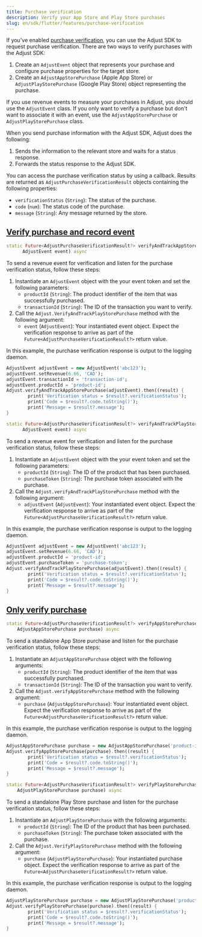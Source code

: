 ```yaml
---
title: Purchase verification
description: Verify your App Store and Play Store purchases
slug: en/sdk/flutter/features/purchase-verification
---
```


If you've enabled [purchase verification](https://help.adjust.com/en/article/purchase-verification), you can use the Adjust SDK to request purchase verification. There are two ways to verify purchases with the Adjust SDK:

1. Create an `AdjustEvent` object that represents your purchase and configure purchase properties for the target store.
2. Create an `AdjustAppStorePurchase` (Apple App Store) or `AdjustPlayStorePurchase` (Google Play Store) object representing the purchase.

<Callout type="tip">

If you use revenue events to measure your purchases in Adjust, you should use the `AdjustEvent` class. If you only want to verify a purchase but don't want to associate it with an event, use the `AdjustAppStorePurchase` or `AdjustPlayStorePurchase` class.

</Callout>

When you send purchase information with the Adjust SDK, Adjust does the following:

1. Sends the information to the relevant store and waits for a status response.
2. Forwards the status response to the Adjust SDK.

You can access the purchase verification status by using a callback. Results are returned as `AdjustPurchaseVerificationResult` objects containing the following properties:

-  `verificationStatus` (`String`): The status of the purchase.
-  `code` (`num`): The status code of the purchase.
-  `message` (`String`): Any message returned by the store.

## [Verify purchase and record event](verify-purchase-and-record-event)

<Tabs>
<Tab title="App Store" icon="StoreAppStore" sync="appstore">

<CodeBlock title="Method signature">

```dart
static Future<AdjustPurchaseVerificationResult?> verifyAndTrackAppStorePurchase(
      AdjustEvent event) async
```

</CodeBlock>

To send a revenue event for verification and listen for the purchase verification status, follow these steps:

1. Instantiate an `AdjustEvent` object with the your event token and set the following parameters:
   -  `productId` (`String`): The product identifier of the item that was successfully purchased.
   -  `transactionId` (`String`): The ID of the transaction you want to verify.
2. Call the `Adjust.VerifyAndTrackPlayStorePurchase` method with the following argument:
   -  `event` (`AdjustEvent`): Your instantiated event object. Expect the verification response to arrive as part of the `Future<AdjustPurchaseVerificationResult?>` return value.

In this example, the purchase verification response is output to the logging daemon.

```dart
AdjustEvent adjustEvent = new AdjustEvent('abc123');
adjustEvent.setRevenue(6.66, 'CAD');
adjustEvent.transactionId = 'transaction-id';
adjustEvent.productId = 'product-id';
Adjust.verifyAndTrackAppStorePurchase(adjustEvent).then((result) {
        print('Verification status = $result?.verificationStatus');
        print('Code = $result?.code.toString()');
        print('Message = $result?.message');
}
```

</Tab>
<Tab title="Google Play" icon="PlatformGooglePlay" sync="playstore">

<CodeBlock title="Method signature">

```dart
static Future<AdjustPurchaseVerificationResult?> verifyAndTrackPlayStorePurchase(
      AdjustEvent event) async
```

</CodeBlock>

To send a revenue event for verification and listen for the purchase verification status, follow these steps:

1. Instantiate an `AdjustEvent` object with the your event token and set the following parameters:
   -  `productId` (`String`): The ID of the product that has been purchased.
   -  `purchaseToken` (`String`): The purchase token associated with the purchase.
2. Call the `Adjust.verifyAndTrackPlayStorePurchase` method with the following argument:
   -  `adjustEvent` (`AdjustEvent`): Your instantiated event object. Expect the verification response to arrive as part of the `Future<AdjustPurchaseVerificationResult?>` return value.

In this example, the purchase verification response is output to the logging daemon.

```dart
AdjustEvent adjustEvent = new AdjustEvent('abc123');
adjustEvent.setRevenue(6.66, 'CAD');
adjustEvent.productId = 'product-id';
adjustEvent.purchaseToken = 'purchase-token';
Adjust.verifyAndTrackPlayStorePurchase(adjustEvent).then((result) {
        print('Verification status = $result?.verificationStatus');
        print('Code = $result?.code.toString()');
        print('Message = $result?.message');
}
```

</Tab>
</Tabs>

## [Only verify purchase](only-verify-purchase)

<Tabs>
<Tab title="App Store" icon="StoreAppStore" sync="appstore">

<CodeBlock title="Method signature">

```dart
static Future<AdjustPurchaseVerificationResult?> verifyAppStorePurchase(
    AdjustAppStorePurchase purchase) async
```

</CodeBlock>

To send a standalone App Store purchase and listen for the purchase verification status, follow these steps:

1. Instantiate an `AdjustAppStorePurchase` object with the following arguments:
   -  `productId` (`String`): The product identifier of the item that was successfully purchased.
   -  `transactionId` (`String`): The ID of the transaction you want to verify.
2. Call the `Adjust.verifyAppStorePurchase` method with the following argument:
   -  `purchase` (`AdjustAppStorePurchase`): Your instantiated event object. Expect the verification response to arrive as part of the `Future<AdjustPurchaseVerificationResult?>` return value.

In this example, the purchase verification response is output to the logging daemon.

```dart
AdjustAppStorePurchase purchase = new AdjustAppStorePurchase('product-id', 'transaction-id');
Adjust.verifyAppStorePurchase(purchase).then((result) {
        print('Verification status = $result?.verificationStatus');
        print('Code = $result?.code.toString()');
        print('Message = $result?.message');
}
```

</Tab>
<Tab title="Google Play" icon="PlatformGooglePlay" sync="playstore">

<CodeBlock title="Method signature">

```dart
static Future<AdjustPurchaseVerificationResult?> verifyPlayStorePurchase(
    AdjustPlayStorePurchase purchase) async
```

</CodeBlock>

To send a standalone Play Store purchase and listen for the purchase verification status, follow these steps:

1. Instantiate an `AdjustPlayStorePurchase` with the following arguments:
   -  `productId` (`String`): The ID of the product that has been purchased.
   -  `purchaseToken` (`String`): The purchase token associated with the purchase.
2. Call the `Adjust.VerifyPlayStorePurchase` method with the following argument:
   -  `purchase` (`AdjustPlayStorePurchase`): Your instantiated purchase object. Expect the verification response to arrive as part of the `Future<AdjustPurchaseVerificationResult?>` return value.

In this example, the purchase verification response is output to the logging daemon.

```dart
AdjustPlayStorePurchase purchase = new AdjustPlayStorePurchase('product-id', 'purchase-token');
Adjust.verifyPlayStorePurchase(purchase).then((result) {
        print('Verification status = $result?.verificationStatus');
        print('Code = $result?.code.toString()');
        print('Message = $result?.message');
}
```

</Tab>
</Tabs>
